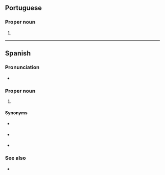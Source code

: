 ==Portuguese==

===Proper noun===
{{pt-proper noun|f|head=[[América]] [[latina|Latina]]}}

# {{l|en|Latin America}} {{gloss|parts of the Americas where Spanish or Portuguese are spoken}}

----

==Spanish==

===Pronunciation===
* {{es-IPA|américa latína}}

===Proper noun===
{{head|es|proper noun|g=f|head=[[América]] [[latina|Latina]]}}

# {{l|en|Latin America}} {{gloss|parts of the Americas where Spanish or Portuguese are spoken}}

====Synonyms====
* {{qualifier|Including all Romance languages}} {{l|es|Latinoamérica}}
* {{qualifier|Hispanophone countries only}} {{l|es|Hispanoamérica}}
* {{qualifier|Spanish and Portuguese speaking countries only}} {{l|es|Iberoamérica}}

===See also===
* {{l|es|Sudamérica}}